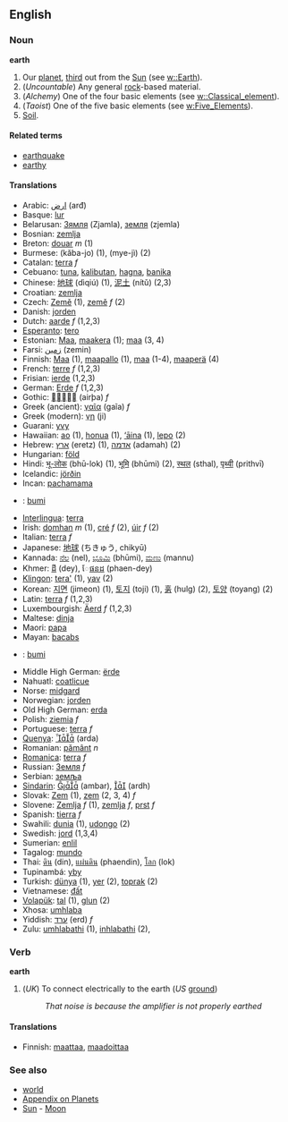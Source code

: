 ==English==
===Noun===
'''earth'''

#Our [[planet]], [[third]] out from the [[Sun]] (see [[w::Earth]]).
#(''Uncountable'') Any general [[rock]]-based material.
#(''Alchemy'') One of the four basic elements (see [[w::Classical_element]]).
#(''Taoist'') One of the five basic elements (see [[w:Five_Elements]]).
#[[Soil]].

====Related terms====
*[[earthquake]]
*[[earthy]]

====Translations====
*Arabic: [[ارض]] (arđ)
*Basque: [[lur]]
*Belarusan: [[Зямля]] (Zjamla), [[земля]] (zjemla)
*Bosnian: [[zemlja]]
*Breton: [[douar]] ''m'' (1)
*Burmese: (kăba-jo) (1), (mye-jì) (2)
*Catalan: [[terra]] ''f''
*Cebuano: [[tuna]], [[kalibutan]], [[hagna]], [[banika]]
*Chinese: [[地球]] (dìqiú) (1), [[泥土]] (nítǔ) (2,3)
*Croatian: [[zemlja]]
*Czech: [[Země]] (1), [[země]] ''f'' (2) 
*Danish: [[jorden]]
*Dutch: [[aarde]] ''f'' (1,2,3)
*[[Esperanto]]: [[tero]]
*Estonian: [[Maa]], [[maakera]] (1); [[maa]] (3, 4)
*Farsi: [[زمين]] (zemin)
*Finnish: [[Maa]] (1), [[maapallo]] (1), [[maa]] (1-4), [[maaperä]] (4)
*French: [[terre]] ''f'' (1,2,3)
*Frisian: [[ierde]] (1,2,3)
*German: [[Erde]] ''f'' (1,2,3)
*Gothic: [[]] (airþa) ''f''
*Greek (ancient): [[γαῖα]] (gaĩa) ''f''
*Greek (modern): [[γη]] (ji)
*Guarani: [[yvy]]
*Hawaiian: [[ao]] (1), [[honua]] (1), [[‘āina]] (1), [[lepo]] (2)
*Hebrew: [[ארץ]] (eretz) (1), [[אדמה]] (adamah) (2)
*Hungarian: [[föld]]
*Hindi: [[भू-लोक]] (bhū-lok) (1), [[भूमि]] (bhūmi) (2), [[स्थल]] (sthal), [[पृथ्वी]] (prithvī)
*Icelandic: [[jörðin]]
*Incan: [[pachamama]]
*{{id}}: [[bumi]]
*[[Interlingua]]: [[terra]]
*Irish: [[domhan]] ''m'' (1), [[cré]] ''f'' (2), [[úir]] ''f'' (2)
*Italian: [[terra]] ''f''
*Japanese: [[地球]] (ちきゅう, chikyū)
*Kannada: [[ನೆಲ]] (nel), [[ಭೂಮಿ]] (bhūmi), [[ಮಣು]] (mannu)
*Khmer: [[ដី]] (dey), [[ែផនដ]] (phaen-dey)
*[[Klingon]]: [[tera']] (1), [[yav]] (2)
*Korean: [[지면]] (jimeon) (1), [[토지]] (toji) (1), [[훍]] (hulg) (2), [[토양]] (toyang) (2)
*Latin: [[terra]] ''f'' (1,2,3)
*Luxembourgish: [[Äerd]] ''f'' (1,2,3)
*Maltese: [[dinja]]
*Maori: [[papa]]
*Mayan: [[bacabs]]
*{{ms}}: [[bumi]]
*Middle High German: [[ërde]]
*Nahuatl: [[coatlicue]]
*Norse: [[midgard]]
*Norwegian: [[jorden]]
*Old High German: [[erda]]
*Polish: [[ziemia]] ''f''
*Portuguese: [[terra]] ''f''
*[[Quenya]]: [[]] (arda)
*Romanian: [[pământ]] ''n''
*[[Romanica]]: [[terra]] ''f''
*Russian: [[Земля]] ''f''
*Serbian: [[земља]]
*[[Sindarin]]: [[]] (ambar), [[]] (ardh)
*Slovak: [[Zem]] (1), [[zem]] (2, 3, 4) ''f''
*Slovene: [[Zemlja]] ''f'' (1), [[zemlja]] ''f'', [[prst]] ''f''
*Spanish: [[tierra]] ''f''
*Swahili: [[dunia]] (1), [[udongo]] (2)
*Swedish: [[jord]] (1,3,4)
*Sumerian: [[enlil]]
*Tagalog: [[mundo]]
*Thai: [[ดิน]] (din), [[แผ่นดิน]] (phaendin), [[โลก]] (lok)
*Tupinambá: [[yby]]
*Turkish: [[dünya]] (1), [[yer]] (2), [[toprak]] (2)
*Vietnamese: [[đất]]
*[[Volapük]]: [[tal]] (1), [[glun]] (2)
*Xhosa: [[umhlaba]]
*Yiddish: [[ערד]] (erd) ''f''
*Zulu: [[umhlabathi]] (1), [[inhlabathi]] (2),

===Verb=== <!-- Please confirm, but I distinctly recall hearing it -->
'''earth'''
# (''UK'') To connect electrically to the earth (''US'' [[ground]])
#: ''That noise is because the amplifier is not properly earthed''

====Translations====
*Finnish: [[maattaa]], [[maadoittaa]]

===See also===
*[[world]]
*[[Wiktionary_Appendix:Planets|Appendix on Planets]]
*[[Sun]] - [[Moon]]